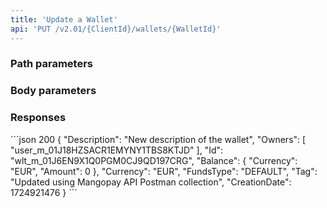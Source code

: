 ```yaml
---
title: 'Update a Wallet'  
api: 'PUT /v2.01/{ClientId}/wallets/{WalletId}'  
---
```



  

### Path parameters  

<WalletId />  

### Body parameters  

<Description1 />  

<Tag6 />  

### Responses  

<AccordionGroup>

<Accordion title="200">  

<Description1Response />  

<OwnersResponse />  

<IdResponse />  

<BalanceResponse />  

<Currency23Response />  

<FundsTypeResponse />  

<Tag7Response />  

<CreationDate1Response />

</Accordion>

</AccordionGroup>

<ResponseExample>
```json 200
{
    "Description": "New description of the wallet",
    "Owners": [
        "user_m_01J18HZSACR1EMYNY1TBS8KTJD"
    ],
    "Id": "wlt_m_01J6EN9X1Q0PGM0CJ9QD197CRG",
    "Balance": {
        "Currency": "EUR",
        "Amount": 0
    },
    "Currency": "EUR",
    "FundsType": "DEFAULT",
    "Tag": "Updated using Mangopay API Postman collection",
    "CreationDate": 1724921476
}
```
</ResponseExample>


<RequestExample>  
<RestUpdateWallet />
<PhpUpdateWallet />
<NodeUpdateWallet />
<RubyUpdateWallet />
<UpdateWalletJava />
<PythonUpdateWallet />
<NetUpdateWallet />

</RequestExample>